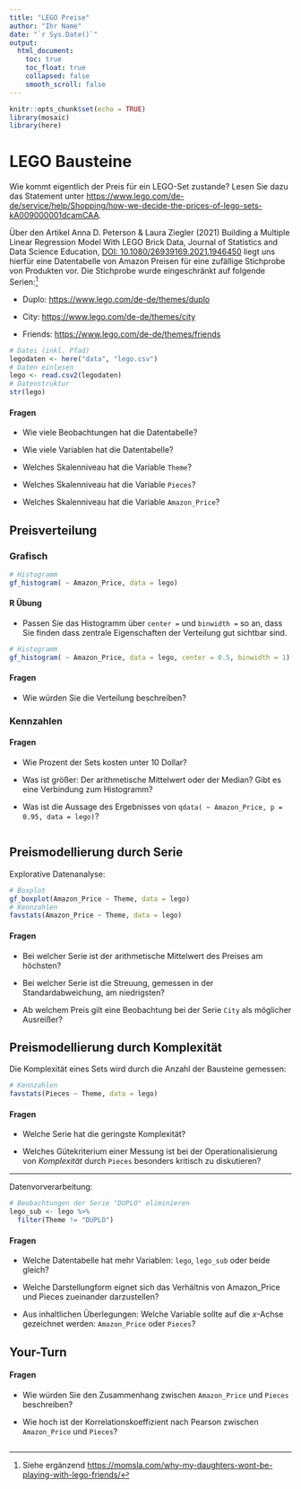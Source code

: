 ```yaml
---
title: "LEGO Preise"
author: "Ihr Name"
date: "`r Sys.Date()`"
output:
  html_document:
    toc: true
    toc_float: true
    collapsed: false
    smooth_scroll: false
---
```


```r
knitr::opts_chunk$set(echo = TRUE)
library(mosaic)
library(here)
```

# LEGO Bausteine

Wie kommt eigentlich der Preis für ein LEGO-Set zustande? Lesen Sie dazu das Statement unter [https://www.lego.com/de-de/service/help/Shopping/how-we-decide-the-prices-of-lego-sets-kA009000001dcamCAA](https://www.lego.com/de-de/service/help/Shopping/how-we-decide-the-prices-of-lego-sets-kA009000001dcamCAA).

Über den Artikel Anna D. Peterson & Laura Ziegler (2021) Building a Multiple Linear Regression Model With LEGO Brick Data, Journal of Statistics and Data Science Education, [DOI: 10.1080/26939169.2021.1946450](https://doi.org/10.1080/26939169.2021.1946450) liegt uns hierfür eine Datentabelle von Amazon Preisen für eine zufällige Stichprobe von Produkten vor. Die Stichprobe wurde eingeschränkt auf folgende Serien:^[Siehe ergänzend [https://momsla.com/why-my-daughters-wont-be-playing-with-lego-friends/](https://momsla.com/why-my-daughters-wont-be-playing-with-lego-friends/)]

- Duplo: [https://www.lego.com/de-de/themes/duplo](https://www.lego.com/de-de/themes/duplo)

- City: [https://www.lego.com/de-de/themes/city](https://www.lego.com/de-de/themes/city)

- Friends: [https://www.lego.com/de-de/themes/friends](https://www.lego.com/de-de/themes/friends)


<!-- Technischer Hinweis: das Paket here (https://here.r-lib.org/) ermöglicht einen einfacheren Umgang mit Datei(pfaden) innerhalb von RStudio Projekten. Die csv Datei "lego.csv" befindet sich im Projektordner "data". -->

```r
# Datei (inkl. Pfad)
legodaten <- here("data", "lego.csv")
# Daten einlesen
lego <- read.csv2(legodaten)
# Datenstruktur
str(lego)
```

#### Fragen

- Wie viele Beobachtungen hat die Datentabelle?

- Wie viele Variablen hat die Datentabelle?

- Welches Skalenniveau hat die Variable `Theme`?

- Welches Skalenniveau hat die Variable `Pieces`?

- Welches Skalenniveau hat die Variable `Amazon_Price`? 

## Preisverteilung

### Grafisch

```r
# Histogramm
gf_histogram( ~ Amazon_Price, data = lego)
```


#### R Übung

- Passen Sie das Histogramm über `center = ` und `binwidth = ` so an, dass Sie finden dass zentrale Eigenschaften der Verteilung gut sichtbar sind.

```r
# Histogramm
gf_histogram( ~ Amazon_Price, data = lego, center = 0.5, binwidth = 1)
```

#### Fragen

- Wie würden Sie die Verteilung beschreiben?

### Kennzahlen

#### Fragen

- Wie Prozent der Sets kosten unter 10 Dollar?

- Was ist größer: Der arithmetische Mittelwert oder der Median? Gibt es eine Verbindung zum Histogramm?

- Was ist die Aussage des Ergebnisses von `qdata( ~ Amazon_Price, p = 0.95, data = lego)`?


```r

```

## Preismodellierung durch Serie

Explorative Datenanalyse:

```r
# Boxplot
gf_boxplot(Amazon_Price ~ Theme, data = lego)
# Kennzahlen
favstats(Amazon_Price ~ Theme, data = lego)
```

#### Fragen

- Bei welcher Serie ist der arithmetische Mittelwert des Preises am höchsten?

- Bei welcher Serie ist die Streuung, gemessen in der Standardabweichung, am niedrigsten?

- Ab welchem Preis gilt eine Beobachtung bei der Serie `City` als möglicher Ausreißer?


## Preismodellierung durch Komplexität

Die Komplexität eines Sets wird durch die Anzahl der Bausteine gemessen:

```r
# Kennzahlen
favstats(Pieces ~ Theme, data = lego)
```

#### Fragen

- Welche Serie hat die geringste Komplexität?

- Welches Gütekriterium einer Messung ist bei der Operationalisierung von *Komplexität* durch `Pieces` besonders kritisch zu diskutieren?

***

Datenvorverarbeitung:

```r
# Beobachtungen der Serie "DUPLO" eliminieren
lego_sub <- lego %>%
  filter(Theme != "DUPLO")
```

#### Fragen

- Welche Datentabelle hat mehr Variablen: `lego`, `lego_sub` oder beide gleich?

- Welche Darstellungform eignet sich das Verhältnis von Amazon_Price und Pieces zueinander darzustellen?

- Aus inhaltlichen Überlegungen: Welche Variable sollte auf die $x$-Achse gezeichnet werden: `Amazon_Price` oder `Pieces`?

## Your-Turn

#### Fragen

- Wie würden Sie den Zusammenhang zwischen `Amazon_Price` und `Pieces` beschreiben?

- Wie hoch ist der Korrelationskoeffizient nach Pearson zwischen `Amazon_Price` und `Pieces`?

```r

```




